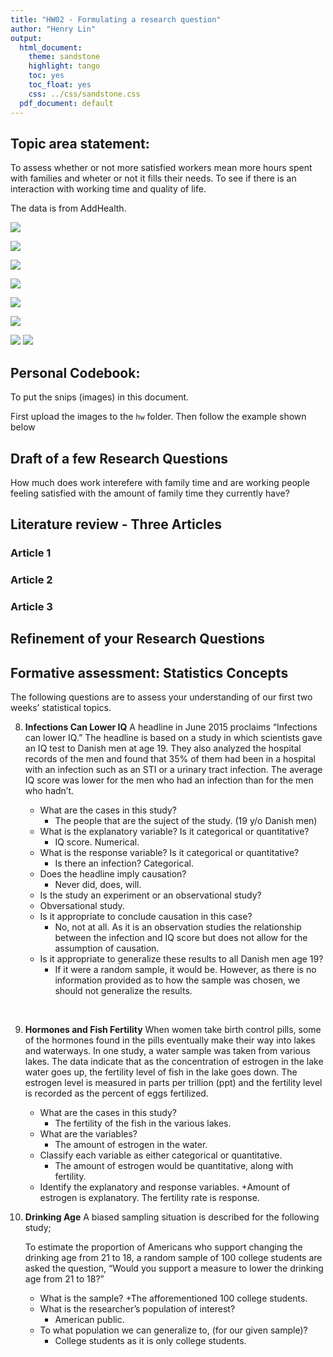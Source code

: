 ```yaml
---
title: "HW02 - Formulating a research question"
author: "Henry Lin"
output:
  html_document:
    theme: sandstone
    highlight: tango
    toc: yes
    toc_float: yes
    css: ../css/sandstone.css
  pdf_document: default
---
```



## Topic area statement: 

To assess whether or not more satisfied workers mean more hours spent with families and wheter or not it fills their needs. To see if there is an interaction with working time and quality of life. 

The data is from AddHealth.

![](shiftworked.png)

![](leavecause1.png)

![](leavecause2.png)

![](jobsatisfaction.png)

![](currentactivity.png)

![](familyandwork.png)

![](familyhourswanted.png)
![](hours_worked.png)

## Personal Codebook: 

To put the snips (images) in this document.  

First upload the images to the `hw` folder. 
Then follow the example shown below


## Draft of a few Research Questions

How much does work interefere with family time and are working people feeling satisfied with the amount of family time they currently have?

## Literature review - Three Articles


### Article 1


### Article 2


### Article 3



## Refinement of your Research Questions

## Formative assessment:  Statistics Concepts

The following questions are to assess your understanding of our first two weeks' statistical topics.

8.  **Infections Can Lower IQ** A headline in June 2015 proclaims “Infections can lower IQ.” The headline is based on a study in which scientists gave an IQ test to Danish men at age 19. They also analyzed the hospital records of the men and found that 35% of them had been in a hospital with an infection such as an STI or a urinary tract infection. The average IQ score was lower for the men who had an infection than for the men who hadn’t.  

    + What are the cases in this study?
      + The people that are the suject of the study. (19 y/o Danish men)
    + What is the explanatory variable? Is it categorical or quantitative?
      + IQ score. Numerical.
    + What is the response variable? Is it categorical or quantitative?
      + Is there an infection? Categorical.
    + Does the headline imply causation?
      + Never did, does, will.
    + Is the study an experiment or an observational study?
     + Obversational study.
    + Is it appropriate to conclude causation in this case?
      + No, not at all. As it is an observation studies the relationship between the infection and IQ score but does not allow for the assumption of causation. 
    + Is it appropriate to generalize these results to all Danish men age 19?
      + If it were a random sample, it would be. However, as there is no information provided as to how the sample was chosen, we should not generalize the results. 

\

9. **Hormones and Fish Fertility** When women take birth control pills, some of the hormones found in the pills eventually make their way into lakes and waterways. In one study, a water sample was taken from various lakes. The data indicate that as the concentration of estrogen in the lake water goes up, the fertility level of fish in the lake goes down. The estrogen level is measured in parts per trillion (ppt) and the fertility level is recorded as the percent of eggs fertilized. 

    + What are the cases in this study?
      + The fertility of the fish in the various lakes.
    + What are the variables? 
      + The amount of estrogen in the water.  
    + Classify each variable as either categorical or quantitative.
      + The amount of estrogen would be quantitative, along with fertility. 
    + Identify the explanatory and response variables.
      +Amount of estrogen is explanatory. The fertility rate is response.
\
10. **Drinking Age** A biased sampling situation is described for the following study;  

    To estimate the proportion of Americans who support changing the drinking age from 21 to 18, a random sample of 100 college students are asked the question, “Would you support a measure to lower the drinking age from 21 to 18?”  
    
    + What is the sample?
      +The  afforementioned 100 college students.
    + What is the researcher's population of interest?
      + American public.
    + To what population we can generalize to, (for our given sample)?
      + College students as it is only college students.



    
    
    
    